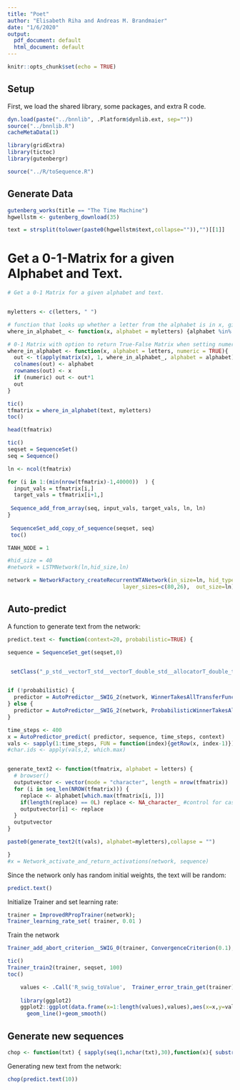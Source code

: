 ```yaml
---
title: "Poet"
author: "Elisabeth Riha and Andreas M. Brandmaier"
date: "1/6/2020"
output:
  pdf_document: default
  html_document: default
---
```


```r
knitr::opts_chunk$set(echo = TRUE)
```

## Setup

First, we load the shared library, some packages, and extra R code.

```r

dyn.load(paste("../bnnlib", .Platform$dynlib.ext, sep=""))
source("../bnnlib.R")
cacheMetaData(1)

library(gridExtra)
library(tictoc)
library(gutenbergr)

source("../R/toSequence.R")
```


## Generate Data

```r
gutenberg_works(title == "The Time Machine")
hgwellstm <- gutenberg_download(35)

text = strsplit(tolower(paste0(hgwellstm$text,collapse="")),"")[[1]]

```

# Get a 0-1-Matrix for a given Alphabet and Text.

```r
# Get a 0-1 Matrix for a given alphabet and text.


myletters <- c(letters, " ")

# function that looks up whether a letter from the alphabet is in x, gives back True or False 
where_in_alphabet_ <- function(x, alphabet = myletters) {alphabet %in% x}

# 0-1 Matrix with option to return True-False Matrix when setting numeric = FALSE 
where_in_alphabet <- function(x, alphabet = letters, numeric = TRUE){
  out <- t(apply(matrix(x), 1, where_in_alphabet_, alphabet = alphabet))
  colnames(out) <- alphabet
  rownames(out) <- x
  if (numeric) out <- out*1
  out
}

tic()
tfmatrix = where_in_alphabet(text, myletters)
toc()

head(tfmatrix)

```


```r



tic()
seqset = SequenceSet()
seq = Sequence()

ln <- ncol(tfmatrix)

for (i in 1:(min(nrow(tfmatrix)-1,40000))  ) {
  input_vals = tfmatrix[i,]
  target_vals = tfmatrix[i+1,]
  
 Sequence_add_from_array(seq, input_vals, target_vals, ln, ln)
}
  
 SequenceSet_add_copy_of_sequence(seqset, seq)
 toc()
```


```r



TANH_NODE = 1

#hid_size = 40
#network = LSTMNetwork(ln,hid_size,ln)

network = NetworkFactory_createRecurrentWTANetwork(in_size=ln, hid_type=TANH_NODE, num_layers=2,
                                    layer_sizes=c(80,26),  out_size=ln);

```

## Auto-predict

A function to generate text from the network:

```r

predict.text <- function(context=20, probabilistic=TRUE) {

sequence = SequenceSet_get(seqset,0)


 setClass("_p_std__vectorT_std__vectorT_double_std__allocatorT_double_t_t_p_std__allocatorT_std__vectorT_double_std__allocatorT_double_t_t_p_t_t", contains = 'ExternalReference')


if (!probabilistic) {
  predictor = AutoPredictor__SWIG_2(network, WinnerTakesAllTransferFunction() )
} else {
  predictor = AutoPredictor__SWIG_2(network, ProbabilisticWinnerTakesAllTransferFunction() )
}

time_steps <- 400
x = AutoPredictor_predict( predictor, sequence, time_steps, context)
vals <- sapply(1:time_steps, FUN = function(index){getRow(x, index-1)})
#char.ids <- apply(vals,2, which.max)


generate_text2 <- function(tfmatrix, alphabet = letters) {
  # browser()
  outputvector <- vector(mode = "character", length = nrow(tfmatrix))
  for (i in seq_len(NROW(tfmatrix))) {
    replace <- alphabet[which.max(tfmatrix[i, ])]
    if(length(replace) == 0L) replace <- NA_character_ #control for case of numbers, other non-alphabetic elements
    outputvector[i] <- replace
  }
  outputvector
}

paste0(generate_text2(t(vals), alphabet=myletters),collapse = "")

}
#x = Network_activate_and_return_activations(network, sequence)
```


Since the network only has random initial weights, the text will be random:

```r
predict.text()
```

Initialize Trainer and set learning rate:

```r
trainer = ImprovedRPropTrainer(network);
Trainer_learning_rate_set( trainer, 0.01 )
```

Train the network

```r
Trainer_add_abort_criterion__SWIG_0(trainer, ConvergenceCriterion(0.1),1 )

tic()
Trainer_train2(trainer, seqset, 100)
toc()

	values <- .Call('R_swig_toValue',  Trainer_error_train_get(trainer), package="bnnlib") 
	
	library(ggplot2)
	ggplot2::ggplot(data.frame(x=1:length(values),values),aes(x=x,y=values))+geom_point()+
	  geom_line()+geom_smooth()
```

## Generate new sequences

```r
chop <- function(txt) { sapply(seq(1,nchar(txt),30),function(x){ substr(txt,x,x+30)})}
```

Generating new text from the network:


```r
chop(predict.text(10))
```
